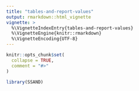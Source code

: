 ```yaml
---
title: "tables-and-report-values"
output: rmarkdown::html_vignette
vignette: >
  %\VignetteIndexEntry{tables-and-report-values}
  %\VignetteEngine{knitr::rmarkdown}
  %\VignetteEncoding{UTF-8}
---
```


```r
knitr::opts_chunk$set(
  collapse = TRUE,
  comment = "#>"
)
```

```r
library(SSAND)
```
